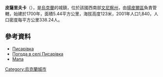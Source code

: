 {{coord|48|19|35|N|28|23|44|E|scale:30000|display=title}}

'''皮薩里夫卡'''（{{lang-uk|Писарівка}}），是[[烏克蘭|烏克蘭]]的城鎮，位於該國西南部[[文尼察州|文尼察州]]，由[[揚皮爾區|揚皮爾區]]負責管轄，始建於1700年，面積5.44平方公里，海拔高度123米，2001年人口1,840，人口密度每平方公里338.24人。

==參考資料==
* [http://w1.c1.rada.gov.ua/pls/z7502/A005?rdat1=11.08.2013&rf7571=3527 Писарівка]
* [http://weather.in.ua/ua/vinnickaja/20401 Погода в селі Писарівка] {{Wayback|url=http://weather.in.ua/ua/vinnickaja/20401 |date=20210119020038 }}
* [http://uamaps.com/ukraine-map/vinnitskaya/yampolskiy/pisarevka/ Мапа] {{Wayback|url=http://uamaps.com/ukraine-map/vinnitskaya/yampolskiy/pisarevka/ |date=20080618073422 }}

{{Ukraine-geo-stub}}
[[Category:烏克蘭城市|Category:烏克蘭城市]]